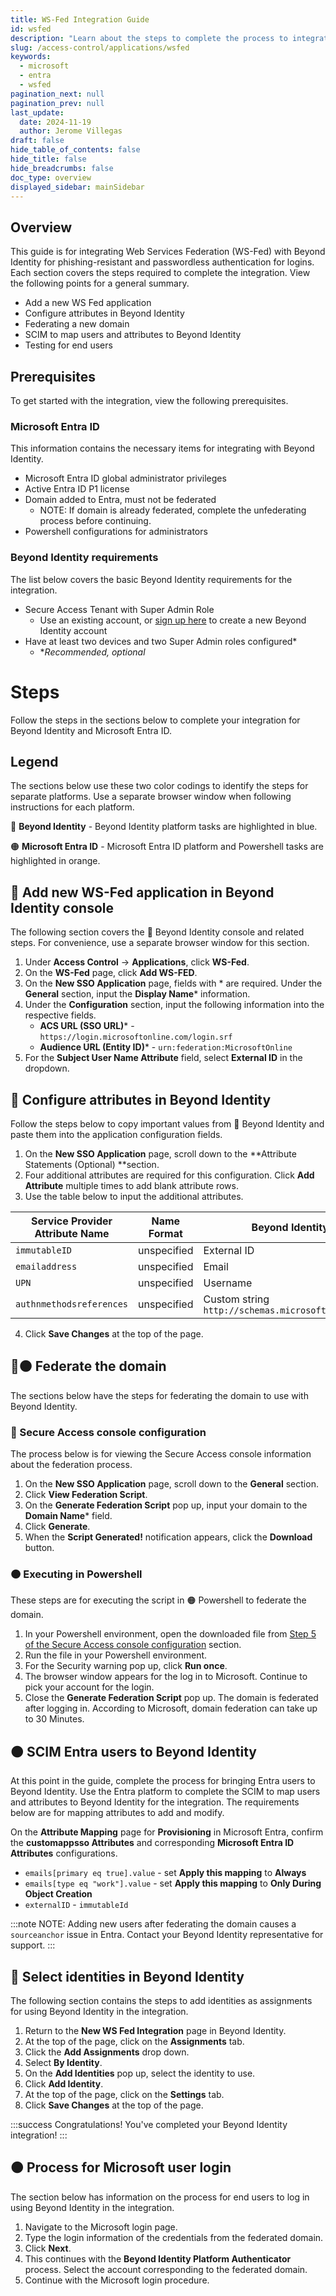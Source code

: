 ```yaml
---
title: WS-Fed Integration Guide
id: wsfed
description: "Learn about the steps to complete the process to integrate Beyond Identity with WS-Fed."
slug: /access-control/applications/wsfed
keywords:
  - microsoft
  - entra
  - wsfed
pagination_next: null
pagination_prev: null
last_update:
  date: 2024-11-19
  author: Jerome Villegas
draft: false
hide_table_of_contents: false
hide_title: false
hide_breadcrumbs: false
doc_type: overview
displayed_sidebar: mainSidebar
---
```


## Overview

This guide is for integrating Web Services Federation (WS-Fed) with Beyond Identity for phishing-resistant and passwordless authentication for logins. Each section covers the steps required to complete the integration. View the following points for a general summary.

- Add a new WS Fed application
- Configure attributes in Beyond Identity
- Federating a new domain
- SCIM to map users and attributes to Beyond Identity
- Testing for end users

## Prerequisites

To get started with the integration, view the following prerequisites.

### Microsoft Entra ID

This information contains the necessary items for integrating with Beyond Identity.

- Microsoft Entra ID global administrator privileges
- Active Entra ID P1 license
- Domain added to Entra, must not be federated
  - NOTE: If domain is already federated, complete the unfederating process before continuing.
- Powershell configurations for administrators

### Beyond Identity requirements

The list below covers the basic Beyond Identity requirements for the integration.

- Secure Access Tenant with Super Admin Role
  - Use an existing account, or [sign up here](https://www.beyondidentity.com/get-demo) to create a new Beyond Identity account
- Have at least two devices and two Super Admin roles configured*
  - **Recommended, optional*

# Steps

Follow the steps in the sections below to complete your integration for Beyond Identity and Microsoft Entra ID.

## Legend

The sections below use these two color codings to identify the steps for separate platforms. Use a separate browser window when following instructions for each platform.

🔵 **Beyond Identity** - Beyond Identity platform tasks are highlighted in blue.

🟠 **Microsoft Entra ID** - Microsoft Entra ID platform and Powershell tasks are highlighted in orange.

## 🔵 Add new WS-Fed application in Beyond Identity console

The following section covers the 🔵 Beyond Identity console and related steps. For convenience, use a separate browser window for this section.

1. Under **Access Control** → **Applications**, click **WS-Fed**.
2. On the **WS-Fed** page, click **Add WS-FED**.
3. On the **New SSO Application** page, fields with * are required.  Under the **General** section, input the **Display Name*** information. 
4. Under the **Configuration** section, input the following information into the respective fields.
    - **ACS URL (SSO URL)*** - `https://login.microsoftonline.com/login.srf`
    - **Audience URL (Entity ID)*** - `urn:federation:MicrosoftOnline`
6. For the **Subject User Name Attribute** field, select **External ID** in the dropdown.

## 🔵 Configure attributes in Beyond Identity

Follow the steps below to copy important values from 🔵 Beyond Identity and paste them into the application configuration fields.

1. On the **New SSO Application** page, scroll down to the **Attribute Statements (Optional) **section.
2. Four additional attributes are required for this configuration. Click **Add Attribute** multiple times to add blank attribute rows.
3. Use the table below to input the additional attributes.

| Service Provider Attribute Name | Name Format | Beyond Identity Attribute Name | Namespace |
|---|---|---|---|
| `immutableID` | unspecified | External ID | `http://schemas.microsoft.com/LiveID/Federation/2008/05/ImmutableID` |
| `emailaddress` | unspecified | Email | `http://schemas.xmlsoap.org/ws/2005/05/identity/claims/emailaddress` |
| `UPN` | unspecified | Username | `http://schemas.xmlsoap.org/claims` |
| `authnmethodsreferences` | unspecified | Custom string `http://schemas.microsoft.com/claims/multipleauthn` | `http://schemas.microsoft.com/claims` |

4. Click **Save Changes** at the top of the page.

## 🔵🟠 Federate the domain

The sections below have the steps for federating the domain to use with Beyond Identity.

### 🔵 Secure Access console configuration

The process below is for viewing the Secure Access console information about the federation process.

1. On the **New SSO Application** page, scroll down to the **General** section.
2. Click **View Federation Script**.
3. On the **Generate Federation Script** pop up, input your domain to the **Domain Name*** field.
4. Click **Generate**.
5. When the **Script Generated!** notification appears, click the **Download** button.

### 🟠 Executing in Powershell

These steps are for executing the script in 🟠 Powershell to federate the domain.

1. In your Powershell environment, open the downloaded file from [Step 5 of the Secure Access console configuration](#-secure-access-console-configuration) section.
2. Run the file in your Powershell environment.
3. For the Security warning pop up, click **Run once**.
4. The browser window appears for the log in to Microsoft. Continue to pick your account for the login.
5. Close the **Generate Federation Script** pop up. The domain is federated after logging in. According to Microsoft, domain federation can take up to 30 Minutes.

## 🟠 SCIM Entra users to Beyond Identity

At this point in the guide, complete the process for bringing Entra users to Beyond Identity. Use the Entra platform to complete the SCIM to map users and attributes to Beyond Identity for the integration. The requirements below are for mapping attributes to add and modify.

On the **Attribute Mapping** page for **Provisioning** in Microsoft Entra, confirm the **customappsso Attributes** and corresponding **Microsoft Entra ID Attributes** configurations.

- `emails[primary eq true].value` -  set **Apply this mapping** to **Always**
- `emails[type eq "work"].value` - set **Apply this mapping** to **Only During Object Creation**
- `externalID` - `immutableId`

:::note
NOTE: Adding new users after federating the domain causes a `sourceanchor` issue in Entra. Contact your Beyond Identity representative for support.
:::

## 🔵 Select identities in Beyond Identity


The following section contains the steps to add identities as assignments for using Beyond Identity in the integration.

1. Return to the **New WS Fed Integration** page in Beyond Identity.
2. At the top of the page, click on the **Assignments** tab.
3. Click the **Add Assignments** drop down.
4. Select **By Identity**.
5. On the **Add Identities** pop up, select the identity to use.
6. Click **Add Identity**.
7. At the top of the page, click on the **Settings** tab.
8. Click **Save Changes** at the top of the page.


:::success
Congratulations! You've completed your Beyond Identity integration!
:::

## 🟠 Process for Microsoft user login

The section below has information on the process for end users to log in using Beyond Identity in the integration.

1. Navigate to the Microsoft login page.
2. Type the login information of the credentials from the federated domain.
3. Click **Next**.
4. This continues with the **Beyond Identity Platform Authenticator** process. Select the account corresponding to the federated domain.
5. Continue with the Microsoft login procedure.
